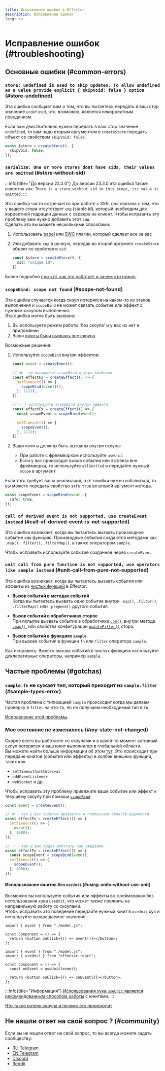 ```yaml
---
title: Исправление ошибок в Effector
description: Исправление ошибок
lang: ru
---
```



# Исправление ошибок (#troubleshooting)

## Основные ошибки (#common-errors)

### `store: undefined is used to skip updates. To allow undefined as a value provide explicit { skipVoid: false } option` (#store-undefined)

Эта ошибка сообщает вам о том, что вы пытаетесь передать в ваш стор значение `undefined`, что, возможно, является некорректным поведением.

Если вам действительно нужно передать в ваш стор значение `undefined`, то вам надо вторым аргументом в `createStore` передать объект со свойством `skipVoid: false`.

```ts
const $store = createStore(0, {
  skipVoid: false,
});
```

### `serialize: One or more stores dont have sids, their values are omitted` (#store-without-sid)

:::info{title="До версии 23.3.0"}
До версии 23.3.0 эта ошибка также известна как: `There is a store without sid in this scope, its value is omitted`.
:::

Эта ошибка часто встречается при работе с SSR, она связана с тем, что у вашего стора отсутствует `сид` (stable id), который необходим для корректной гидрации данных с сервера на клиент.
Чтобы исправить эту проблему вам нужно добавить этот `сид`.<br/>
Сделать это вы можете несколькими способами:

1. Использовать [babel](/ru/api/effector/babel-plugin/) или [SWC](/ru/api/effector/swc-plugin/) плагин, который сделает все за вас
2. Или добавить `сид` в ручную, передав во второй аргумент `createStore` объект со свойством `sid`:

   ```ts
   const $store = createStore(0, {
     sid: "unique id",
   });
   ```

Более подробно [про `sid`, как это работает и зачем это нужно](/ru/explanation/sids).

### `scopeBind: scope not found` (#scope-not-found)

Эта ошибка случается когда скоуп потерялся на каком-то из этапов выполнения и `scopeBind` не может связать событие или эффект с нужным скоупом выполнения.<br/>
Эта ошибка могла быть вызвана:

1. Вы используете режим работы 'без скоупа' и у вас их нет в приложении
2. Ваши [юниты были вызваны вне скоупа](#using-units-without-use-unit)

Возможные решения:

1. Используйте `scopeBind` внутри эффектов:

   ```ts
   const event = createEvent();

   // ❌ - не вызывайте scopeBind внутри колбеков
   const effectFx = createEffect(() => {
     setTimeout(() => {
       scopeBind(event)();
     }, 1111);
   });

   // ✅ - используйте scopeBind внутри эффекта
   const effectFx = createEffect(() => {
     const scopeEvent = scopeBind(event);

     setTimeout(() => {
       scopeEvent();
     }, 1111);
   });
   ```

2. Ваши юниты должны быть вызваны внутри скоупа:
   - При работе с фреймворком используйте `useUnit`
   - Если у вас происходит вызов события или эффекта вне фреймворка, то используйте `allSettled` и передайте нужный `scope` в аргумент

Если того требует ваша реализация, а от ошибки нужно избавиться, то вы можете передать свойство `safe:true` во второй аргумент метода.

```ts
const scopeEvent = scopeBind(event, {
  safe: true,
});
```

### `call of derived event is not supported, use createEvent instead` (#call-of-derived-event-is-not-supported)

Эта ошибка возникает, когда вы пытаетесь вызвать производное событие как функцию. Производные события создаются методами как `.map()`, `.filter()`, `.filterMap()`, а также оператором `sample`.

Чтобы исправить используйте событие созданное через `createEvent`.

### `unit call from pure function is not supported, use operators like sample instead` (#unit-call-from-pure-not-supported)

Эта ошибка возникает, когда вы пытаетесь вызвать события или эффекты из [чистых функций](/ru/explanation/glossary#purity) в Effector:

- **Вызов событий в методах событий**<br/>
  Когда вы пытаетесь вызвать одно событие внутри `.map()`, `.filter()`, `.filterMap()` или `.prepend()` другого события.

- **Вызов событий в обработчиках сторов**<br/>
  При попытке вызвать событие в обработчике [`.on()`](/ru/api/effector/Store#methods-on-trigger-reducer), внутри метода [`.map()`](/ru/api/effector/Store#methods-map-fn), или свойства конфигурации [`updateFilter()`](/ru/api/effector/createStore#createStore-formulae) стора.

- **Вызов событий в функциях `sample`**<br/>
  При вызове события в функции `fn` или `filter` оператора `sample`.

Как исправить: Вместо вызова событий в чистых функциях используйте декларативные операторы, например `sample`.

## Частые проблемы (#gotchas)

### `sample.fn` не сужает тип, который приходит из `sample.filter` (#sample-types-error)

Частая проблема с типизацией `sample` происходит когда мы делаем проверку в `filter` на что-то, но не получаем необходимый тип в `fn`.

[Исправление этой проблемы](/ru/essentials/typescript#typing-sample-filter-and-fn).

### Мое состояние не изменилось (#my-state-not-changed)

Скорее всего вы работаете со скоупами и в какой-то момент активный скоуп потерялся и ваш юнит выполнился в глобальной области.<br/>
Вы можете найти больше информации об этом [тут](/ru/advanced/work-with-scope).
Это происходит при передаче юнитов (события или эффекты) в колбэк внешних функций, таких как:

- `setTimeout`/`setInterval`
- `addEventListener`
- `webSocket` и др.

Чтобы исправить эту проблему привяжите ваше событие или эффект к текущему скоупу при помощи [`scopeBind`](/ru/api/effector/scopeBind):

```ts
const event = createEvent();

// ❌ - так у вас событие вызовется в глобальной области видимости
const effectFx = createEffect(() => {
  setTimeout(() => {
    event();
  }, 1000);
});

// ✅ - так у вас будет работать как ожидаемо
const effectFx = createEffect(() => {
  const scopeEvent = scopeBind(event);
  setTimeout(() => {
    scopeEvent();
  }, 1000);
});
```

#### Использование юнитов без `useUnit` (#using-units-without-use-unit)

Возможно вы используете события или эффекты во фреймворках без использования хука `useUnit`, что может также повлиять на неправильную работу со скоупами.<br/>
Чтобы исправить это поведение передайте нужный юнит в `useUnit` хук и используйте возвращаемое значение:

<Tabs>
<TabItem label="❌ Неверно">

```tsx
import { event } from "./model.js";

const Component = () => {
  return <button onClick={() => event()}></button>;
};
```

</TabItem>
<TabItem label="✅ Верно">

```tsx
import { event } from "./model.js";
import { useUnit } from "effector-react";

const Component = () => {
  const onEvent = useUnit(event);

  return <button onClick={() => onEvent()}></button>;
};
```

</TabItem>
</Tabs>

:::info{title="Информация"}
[Использования хука `useUnit` является рекомендованным способом работы](/ru/guides/best-practices#use-unit) с юнитами.
:::

[Что такое потеря скоупа и почему это происходит](/ru/api/effector/Scope#scope-loss)

## Не нашли ответ на свой вопрос ? (#community)

Если вы не нашли ответ на свой вопрос, то вы всегда можете задать сообществу:

- [RU Telegram](https://t.me/effector_ru)
- [EN Telegram](https://t.me/effector_en)
- [Discord](https://discord.gg/t3KkcQdt)
- [Reddit](https://www.reddit.com/r/effectorjs/)
